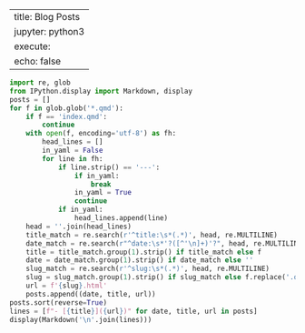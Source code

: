 
---
title: Blog Posts
jupyter: python3
execute:
  echo: false
---

```python
import re, glob
from IPython.display import Markdown, display
posts = []
for f in glob.glob('*.qmd'):
    if f == 'index.qmd':
        continue
    with open(f, encoding='utf-8') as fh:
        head_lines = []
        in_yaml = False
        for line in fh:
            if line.strip() == '---':
                if in_yaml:
                    break
                in_yaml = True
                continue
            if in_yaml:
                head_lines.append(line)
    head = ''.join(head_lines)
    title_match = re.search(r'^title:\s*(.*)', head, re.MULTILINE)
    date_match = re.search(r"^date:\s*'?([^'\n]+)'?", head, re.MULTILINE)
    title = title_match.group(1).strip() if title_match else f
    date = date_match.group(1).strip() if date_match else ''
    slug_match = re.search(r'^slug:\s*(.*)', head, re.MULTILINE)
    slug = slug_match.group(1).strip() if slug_match else f.replace('.qmd','')
    url = f'{slug}.html'
    posts.append((date, title, url))
posts.sort(reverse=True)
lines = [f"- [{title}]({url})" for date, title, url in posts]
display(Markdown('\n'.join(lines)))
```
